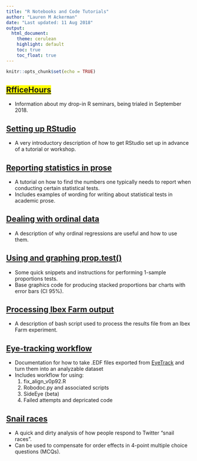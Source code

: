 ```yaml
---
title: "R Notebooks and Code Tutorials"
author: "Lauren M Ackerman"
date: "Last updated: 11 Aug 2018"
output: 
  html_document:
    theme: cerulean
    highlight: default
    toc: true
    toc_float: true
---
```


```r
knitr::opts_chunk$set(echo = TRUE)
```

## <span style="background-color: #FFFF00">[RfficeHours](rfficehours/info.html)</span>
* Information about my drop-in R seminars, being trialed in September 2018.

## [Setting up RStudio](1_Setting_Up.nb.html)

* A very introductory description of how to get RStudio set up in advance of a tutorial or workshop.

## [Reporting statistics in prose](prose_statistics.nb.html)

* A tutorial on how to find the numbers one typically needs to report when conducting certain statistical tests.
* Includes examples of wording for writing about statistical tests in academic prose.

## [Dealing with ordinal data](ordinal_data.nb.html)

* A description of why ordinal regressions are useful and how to use them.

## [Using and graphing prop.test()](forced_choice.nb.html)

* Some quick snippets and instructions for performing 1-sample proportions tests.
* Base graphics code for producing stacked proportions bar charts with error bars (CI 95%).

## [Processing Ibex Farm output](bash_processing.html)

* A description of bash script used to process the results file from an Ibex Farm experiment.

## [Eye-tracking workflow](eye-tracking-workflow.nb.html)

* Documentation for how to take .EDF files exported from [EyeTrack](https://blogs.umass.edu/eyelab/software/) and turn them into an analyzable dataset
* Includes workflow for using:
    1. fix_align_v0p92.R
    2. Robodoc.py and associated scripts
    3. SideEye (beta)
    4. Failed attempts and depricated code

## [Snail races](snail_race.nb.html)

* A quick and dirty analysis of how people respond to Twitter "snail races".
* Can be used to compensate for order effects in 4-point multiple choice questions (MCQs).
